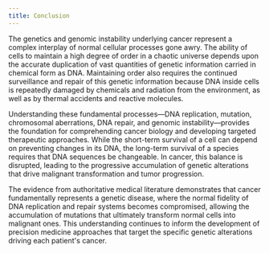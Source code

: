 ```yaml
---
title: Conclusion
---
```




The genetics and genomic instability underlying cancer represent a complex interplay of normal cellular processes gone awry. The ability of cells to maintain a high degree of order in a chaotic universe depends upon the accurate duplication of vast quantities of genetic information carried in chemical form as DNA. Maintaining order also requires the continued surveillance and repair of this genetic information because DNA inside cells is repeatedly damaged by chemicals and radiation from the environment, as well as by thermal accidents and reactive molecules.

Understanding these fundamental processes—DNA replication, mutation, chromosomal aberrations, DNA repair, and genomic instability—provides the foundation for comprehending cancer biology and developing targeted therapeutic approaches. While the short-term survival of a cell can depend on preventing changes in its DNA, the long-term survival of a species requires that DNA sequences be changeable. In cancer, this balance is disrupted, leading to the progressive accumulation of genetic alterations that drive malignant transformation and tumor progression.

The evidence from authoritative medical literature demonstrates that cancer fundamentally represents a genetic disease, where the normal fidelity of DNA replication and repair systems becomes compromised, allowing the accumulation of mutations that ultimately transform normal cells into malignant ones. This understanding continues to inform the development of precision medicine approaches that target the specific genetic alterations driving each patient's cancer.
